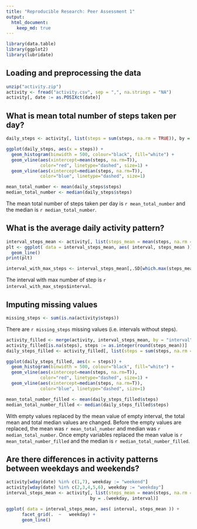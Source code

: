 ```yaml
---
title: "Reproducible Research: Peer Assessment 1"
output: 
  html_document:
    keep_md: true
---
```


```r
library(data.table)
library(ggplot2)
library(lubridate)
```


## Loading and preprocessing the data

```r
unzip("activity.zip")
activity <- fread("activity.csv", sep = ",", na.strings = "NA")
activity[, date := as.POSIXct(date)]
```

## What is mean total number of steps taken per day?

```r
daily_steps <- activity[, list(steps = sum(steps, na.rm = TRUE)), by = date]

ggplot(daily_steps, aes(x = steps)) + 
  geom_histogram(binwidth = 500, colour="black", fill="white") +
  geom_vline(aes(xintercept=mean(steps, na.rm=T)),
             color="red", linetype="dashed", size=1) +
  geom_vline(aes(xintercept=median(steps, na.rm=T)),
             color="blue", linetype="dashed", size=1)
```

```r
mean_total_number <- mean(daily_steps$steps)
median_total_number <- median(daily_steps$steps)
```

The mean total number of steps taken per day is `r mean_total_number` and the median is `r median_total_number`.

## What is the average daily activity pattern?

```r
interval_steps_mean <- activity[, list(steps_mean = mean(steps, na.rm = TRUE)), by = interval]
plt <- ggplot( data = interval_steps_mean, aes( interval, steps_mean )) + 
  geom_line()
print(plt)

interval_with_max_steps <- interval_steps_mean[,.SD[which.max(steps_mean)]]
```

The interval with max number of step is `r interval_with_max_steps$interval`.

## Imputing missing values

```r
missing_steps <- sum(is.na(activity$steps))
```

There are `r missing_steps` missing values (i.e. intervals without steps).

```r
activity_filled <- merge(activity, interval_steps_mean, by = "interval")
activity_filled[is.na(steps), steps := as.integer(round(steps_mean))]
daily_steps_filled <- activity_filled[, list(steps = sum(steps, na.rm = TRUE)), by = date]

ggplot(daily_steps_filled, aes(x = steps)) + 
  geom_histogram(binwidth = 500, colour="black", fill="white") +
  geom_vline(aes(xintercept=mean(steps, na.rm=T)),
             color="red", linetype="dashed", size=1) +
  geom_vline(aes(xintercept=median(steps, na.rm=T)),
             color="blue", linetype="dashed", size=1)
```

```r
mean_total_number_filled <- mean(daily_steps_filled$steps)
median_total_number_filled <- median(daily_steps_filled$steps)
```

With empty values replaced by the mean value of empty interval, the total mean and total median values are changed. Before the empty values are replaced, the mean was `r mean_total_number` and median was `r median_total_number`. Once empty variables replaced the mean value is `r mean_total_number_filled` and the median is `r median_total_number_filled`.


## Are there differences in activity patterns between weekdays and weekends?

```r
activity[wday(date) %in% c(1,7), weekday := "weekend"]
activity[wday(date) %in% c(2,3,4,5,6), weekday := "weekday"]
interval_steps_mean <- activity[, list(steps_mean = mean(steps, na.rm = TRUE)), 
                                by = .(weekday, interval)]

ggplot( data = interval_steps_mean, aes( interval, steps_mean )) +  
      facet_grid(.  ~	weekday) + 
      geom_line()
```
